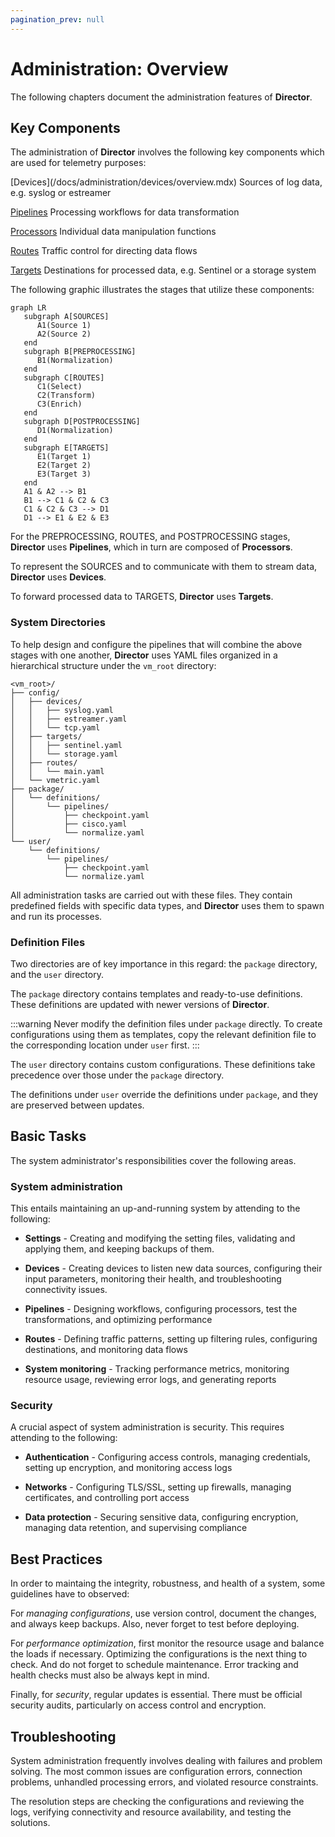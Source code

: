 ```yaml
---
pagination_prev: null
---
```


# Administration: Overview

The following chapters document the administration features of **Director**.

## Key Components

The administration of **Director** involves the following key components which are used for telemetry purposes:

<TermTable>
   <TermCol>[Devices](/docs/administration/devices/overview.mdx) </TermCol>
   <DefCol>Sources of log data, e.g. syslog or estreamer</DefCol>

   <TermCol>[Pipelines](/docs/administration/pipelines/overview.mdx) </TermCol>
   <DefCol>Processing workflows for data transformation</DefCol>

   <TermCol>[Processors](/docs/administration/pipelines/processors/index.mdx) </TermCol>
   <DefCol>Individual data manipulation functions</DefCol>

   <TermCol>[Routes](/docs/administration/routes/overview.mdx) </TermCol>
   <DefCol>Traffic control for directing data flows</DefCol>

   <TermCol>[Targets](/docs/administration/targets/overview.mdx)</TermCol>
   <DefCol>Destinations for processed data, e.g. Sentinel or a storage system</DefCol>
</TermTable>

The following graphic illustrates the stages that utilize these components:

```mermaid
graph LR
   subgraph A[SOURCES]
      A1(Source 1)
      A2(Source 2)
   end
   subgraph B[PREPROCESSING]
      B1(Normalization)
   end
   subgraph C[ROUTES]
      C1(Select)
      C2(Transform)
      C3(Enrich)
   end
   subgraph D[POSTPROCESSING]
      D1(Normalization)
   end
   subgraph E[TARGETS]
      E1(Target 1)
      E2(Target 2)
      E3(Target 3)
   end
   A1 & A2 --> B1
   B1 --> C1 & C2 & C3 
   C1 & C2 & C3 --> D1
   D1 --> E1 & E2 & E3
```

For the PREPROCESSING, ROUTES, and POSTPROCESSING stages, **Director** uses **Pipelines**, which in turn are composed of **Processors**.

To represent the SOURCES and to communicate with them to stream data, **Director** uses **Devices**.

To forward processed data to TARGETS, **Director** uses **Targets**.

### System Directories

To help design and configure the pipelines that will combine the above stages with one another, **Director** uses YAML files organized in a hierarchical structure under the `vm_root` directory:

```plaintext
<vm_root>/
├── config/
│   ├── devices/
│   │   ├── syslog.yaml
│   │   ├── estreamer.yaml
│   │   └── tcp.yaml
│   ├── targets/
│   │   ├── sentinel.yaml
│   │   └── storage.yaml
│   ├── routes/
│   │   └── main.yaml
│   └── vmetric.yaml
├── package/
│   └── definitions/
│       └── pipelines/
│           ├── checkpoint.yaml
│           ├── cisco.yaml
│           └── normalize.yaml
└── user/
    └── definitions/
        └── pipelines/
            ├── checkpoint.yaml
            └── normalize.yaml
```

All administration tasks are carried out with these files. They contain predefined fields with specific data types, and **Director** uses them to spawn and run its processes.

### Definition Files

Two directories are of key importance in this regard: the `package` directory, and the `user` directory.

The `package` directory contains templates and ready-to-use definitions. These definitions are updated with newer versions of **Director**.

:::warning
Never modify the definition files under `package` directly. To create configurations using them as templates, copy the relevant definition file to the corresponding location under `user` first.
:::

The `user` directory contains custom configurations. These definitions take precedence over those under the `package` directory.

The definitions under `user` override the definitions under `package`, and they are preserved between updates.

## Basic Tasks

The system administrator's responsibilities cover the following areas.

### System administration

This entails maintaining an up-and-running system by attending to the following:

* **Settings** - Creating and modifying the setting files, validating and applying them, and keeping backups of them.

* **Devices** - Creating devices to listen new data sources, configuring their input parameters, monitoring their health, and troubleshooting connectivity issues.

* **Pipelines** - Designing workflows, configuring processors, test the transformations, and optimizing performance

* **Routes** - Defining traffic patterns, setting up filtering rules, configuring destinations, and monitoring data flows

* **System monitoring** - Tracking performance metrics, monitoring resource usage, reviewing error logs, and generating reports

### Security

A crucial aspect of system administration is security. This requires attending to the following:

* **Authentication** - Configuring access controls, managing credentials, setting up encryption, and monitoring access logs

* **Networks** - Configuring TLS/SSL, setting up firewalls, managing certificates, and controlling port access

* **Data protection** - Securing sensitive data, configuring encryption, managing data retention, and supervising compliance

## Best Practices

In order to maintaing the integrity, robustness, and health of a system, some guidelines have to observed:

For _managing configurations_, use version control, document the changes, and always keep backups. Also, never forget to test before deploying.

For _performance optimization_, first monitor the resource usage and balance the loads if necessary. Optimizing the configurations is the next thing to check. And do not forget to schedule maintenance. Error tracking and health checks must also be always kept in mind.

Finally, for _security_, regular updates is essential. There must be official security audits, particularly on access control and encryption.

## Troubleshooting

System administration frequently involves dealing with failures and problem solving. The most common issues are configuration errors, connection problems, unhandled processing errors, and violated resource constraints.

The resolution steps are checking the configurations and reviewing the logs, verifying connectivity and resource availability, and testing the solutions.
